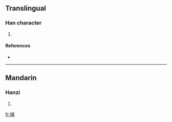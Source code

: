 ==Translingual==

===Han character===
{{Han char|rn=96|rad=玉|as=09|sn=13|four=1315<sub>0</sub>|canj=一土戈竹口 (MGIHR)}}

# {{defn|Han|sort=玉09}}

====References====
* {{Han ref|kx=0737.030|dkj=21105|dj=1148.060|hdz=21125.140|uh=744A|ud=29770|bh=DEB2|bd=57010}}

----

==Mandarin==

===Hanzi===
{{cmn-hanzi|pin=[[zhēn]] ([[zhen1]])|wg=chen<sup>1</sup>}}

# {{defn|Mandarin|sort=玉09}}

[[fr:瑊]]